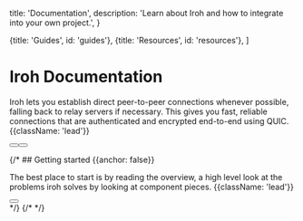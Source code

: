 
  title: 'Documentation',
  description:
    'Learn about Iroh and how to integrate into your own project.',
}

  {title: 'Guides', id: 'guides'},
  {title: 'Resources', id: 'resources'},
]

<HeroPattern />

# Iroh Documentation

Iroh lets you establish direct peer-to-peer connections whenever possible, falling back to relay servers if necessary.
This gives you fast, reliable connections that are authenticated and encrypted end-to-end using QUIC. {{className: 'lead'}}

<div className="not-prose">
  <div className="mb-16 mt-6 flex gap-3">
    <Button href="/docs/quickstart" arrow="right" children="Quickstart" />
    <Button href="/docs/install" variant="outline" children="Install" />
  </div>
</div>

{/* ## Getting started {{anchor: false}}

The best place to start is by reading the overview, a high level look at the problems iroh solves by looking at component pieces. {{className: 'lead'}}

<div className="not-prose">
  <Button
    href="/overview"
    variant="text"
    arrow="right"
    children="Read the Overview"
  />
</div> */}

<Guides />

<Resources>
  <Resource
    href='/docs/api'
    name='API'
    description='Learn the Iroh API from the console, and in your language'
    icon='CodeBracketIcon'
    pattern={{ y: 32, squares: [[0, 2], [1, 4]] }}
  />
  <Resource
    href='/docs/sdks'
    name='SDKs'
    description='Iroh ships with SDKs for numerous languages and platforms'
    icon='ArchiveBoxIcon'
    pattern={{ y: -6, squares: [[-1, 2], [1, 3]] }}
  />
  <Resource
    href='/docs/examples/todos'
    name='Todos Example'
    description='See iroh in the classic TODO app example, with a CLI & desktop GUI'
    icon='UserIcon'
    pattern={{ y: 16, squares:[[0, 1],[1, 3]] }}
  />
  {/* <Resource
    href='/docs/spec'
    name='Spec'
    description='Read the work-in-progress iroh specification'
    icon='EnvelopeIcon'
    pattern={{ y: 32, squares: [[0, 2],[1, 4]] }}
  /> */}
  <Resource
    href='/docs/ipfs'
    name='iroh & IPFS'
    description='Iroh is an IPFS system.'
    icon='UsersIcon'
    pattern={{ y: 22, squares: [[0, 1]] }}
  />
</Resources>
